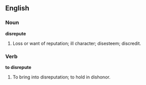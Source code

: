==English==

===Noun===

'''disrepute'''

#Loss or want of reputation; ill character; disesteem; discredit.

===Verb===

'''to disrepute'''

#To bring into disreputation; to hold in dishonor.